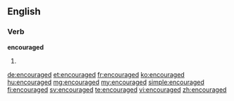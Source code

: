 ==English==

===Verb===
'''encouraged'''

# {{past of|encourage}}

[[de:encouraged]]
[[et:encouraged]]
[[fr:encouraged]]
[[ko:encouraged]]
[[hu:encouraged]]
[[mg:encouraged]]
[[my:encouraged]]
[[simple:encouraged]]
[[fi:encouraged]]
[[sv:encouraged]]
[[te:encouraged]]
[[vi:encouraged]]
[[zh:encouraged]]